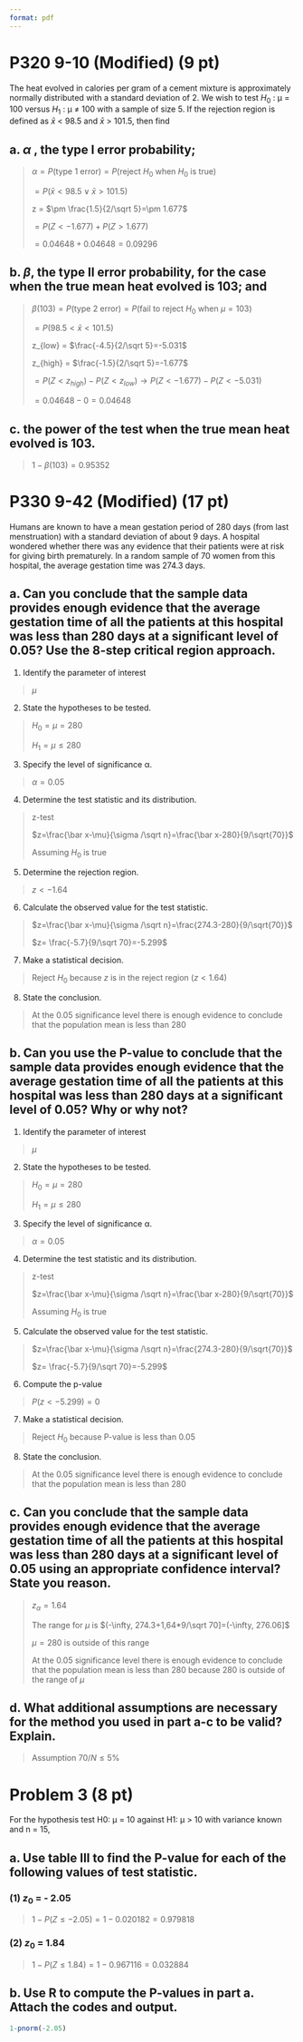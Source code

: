 ```yaml
---
format: pdf
---
```


# P320 9-10 (Modified) (9 pt)
The heat evolved in calories per gram of a cement mixture is approximately normally distributed with a standard deviation of 2. We wish to test $H_0$ : μ = 100 versus $H_1$ : μ ≠ 100 with a sample of size 5. If the rejection region is defined as $\bar x$ < 98.5 and $\bar x$ > 101.5, then find

## a. $\alpha$ , the type I error probability;

> $\alpha = P(\text{type 1 error}) = P(\text{reject }H_0 \text{ when }H_0\text{ is true})$
>
> $=P(\bar x <98.5\lor\bar x > 101.5)$
>
> z = $\pm \frac{1.5}{2/\sqrt 5}=\pm 1.677$
>
> $=P(Z<-1.677) + P(Z>1.677)$
>
> $= 0.04648+0.04648=0.09296$

## b. $\beta$, the type II error probability, for the case when the true mean heat evolved is 103; and

> $\beta(103) = P(\text{type 2 error}) = P(\text{fail to reject }H_0 \text{ when }\mu = 103)$
>
> $=P(98.5 <\bar x < 101.5)$
>
> z_{low} = $\frac{-4.5}{2/\sqrt 5}=-5.031$
>
> z_{high} = $\frac{-1.5}{2/\sqrt 5}=-1.677$
>
> $=P(Z<z_{high}) - P(Z<z_{low})\rightarrow P(Z<-1.677)-P(Z<-5.031)$
>
> $=0.04648-0=0.04648$

## c. the power of the test when the true mean heat evolved is 103.

> $1-\beta(103)=0.95352$

# P330 9-42 (Modified) (17 pt)
Humans are known to have a mean gestation period of 280 days (from last menstruation) with a standard deviation of about 9 days. A hospital wondered whether there was any evidence that their patients were at risk for giving birth prematurely. In a random sample of 70 women from this hospital, the average gestation time was 274.3 days.

## a. Can you conclude that the sample data provides enough evidence that the average gestation time of all the patients at this hospital was less than 280 days at a significant level of 0.05? Use the 8-step critical region approach.

1. Identify the parameter of interest

> $\mu$

2. State the hypotheses to be tested.

> $H_0 =\mu = 280$
>
> $H_1 =\mu \leq 280$

3. Specify the level of significance α.

> $\alpha = 0.05$

4. Determine the test statistic and its distribution.

> z-test
>
> $z=\frac{\bar x-\mu}{\sigma /\sqrt n}=\frac{\bar x-280}{9/\sqrt{70}}$
>
> Assuming $H_0$ is true

5. Determine the rejection region.

> $z<-1.64$

6. Calculate the observed value for the test statistic.

> $z=\frac{\bar x-\mu}{\sigma /\sqrt n}=\frac{274.3-280}{9/\sqrt{70}}$
>
> $z= \frac{-5.7}{9/\sqrt 70}=-5.299$

7. Make a statistical decision.

> Reject $H_0$ because $z$ is in the reject region ($z<1.64$)

8. State the conclusion.

> At the $0.05$ significance level there is enough evidence to conclude that the population mean is less than $280$


## b. Can you use the P-value to conclude that the sample data provides enough evidence that the average gestation time of all the patients at this hospital was less than 280 days at a significant level of 0.05? Why or why not?

1. Identify the parameter of interest

> $\mu$

2. State the hypotheses to be tested.

> $H_0 =\mu = 280$
>
> $H_1 =\mu \leq 280$

3. Specify the level of significance α.

> $\alpha = 0.05$

4. Determine the test statistic and its distribution.

> z-test
>
> $z=\frac{\bar x-\mu}{\sigma /\sqrt n}=\frac{\bar x-280}{9/\sqrt{70}}$
>
> Assuming $H_0$ is true

5. Calculate the observed value for the test statistic.

> $z=\frac{\bar x-\mu}{\sigma /\sqrt n}=\frac{274.3-280}{9/\sqrt{70}}$
>
> $z= \frac{-5.7}{9/\sqrt 70}=-5.299$

6. Compute the p-value

> $P(z<-5.299)=0$

7. Make a statistical decision.

> Reject $H_0$ because P-value is less than $0.05$

8. State the conclusion.

> At the $0.05$ significance level there is enough evidence to conclude that the population mean is less than $280$

## c. Can you conclude that the sample data provides enough evidence that the average gestation time of all the patients at this hospital was less than 280 days at a significant level of 0.05 using an appropriate confidence interval? State you reason.

> $z_\alpha =1.64$
>
> The range for $\mu$ is $(-\infty, 274.3+1,64*9/\sqrt 70]=(-\infty, 276.06]$
>
> $\mu = 280$ is outside of this range
>
> At the $0.05$ significance level there is enough evidence to conclude that the population mean is less than $280$ because 280 is outside of the range of $\mu$

## d. What additional assumptions are necessary for the method you used in part a-c to be valid? Explain.

> Assumption $70/N \leq 5$%

# Problem 3 (8 pt)
For the hypothesis test H0: μ = 10 against H1: μ > 10 with variance known and n = 15,

## a. Use table III to find the P-value for each of the following values of test statistic.
### (1) $z_0$ = - 2.05

> $1- P(Z\leq -2.05)=1-0.020182=0.979818$

### (2) $z_0$ = 1.84

> $1- P(Z\leq 1.84)=1-0.967116=0.032884$

## b. Use R to compute the P-values in part a. Attach the codes and output.
```r
1-pnorm(-2.05)
```
